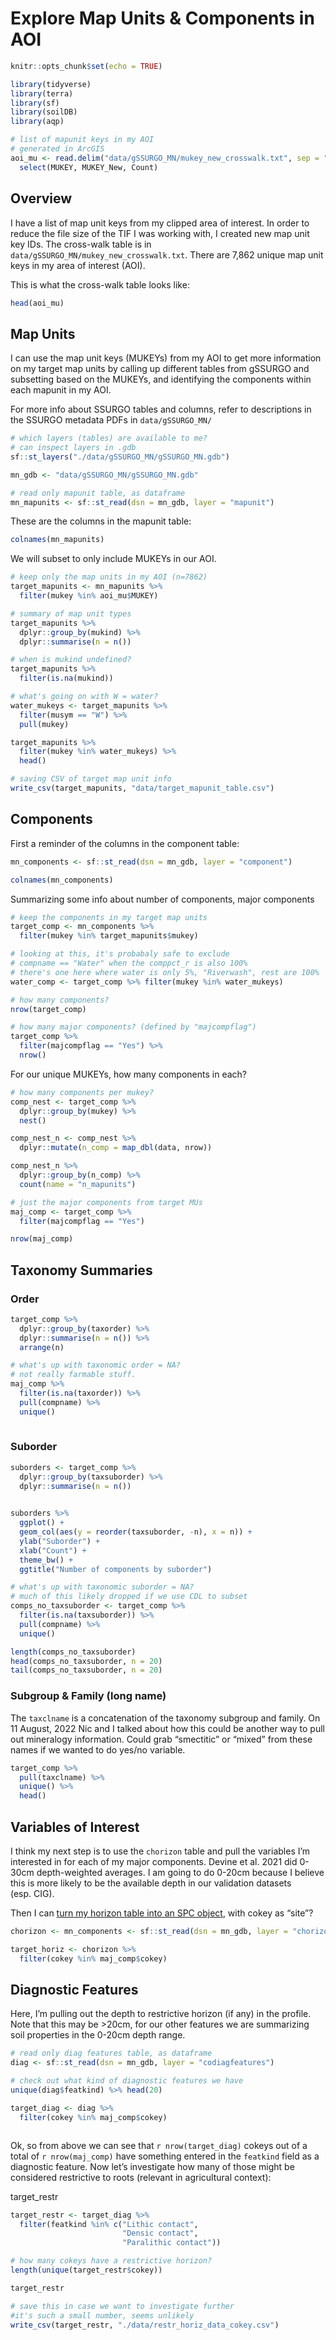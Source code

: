 # Explore Map Units & Components in AOI

```r
knitr::opts_chunk$set(echo = TRUE) 

library(tidyverse)
library(terra)
library(sf)
library(soilDB)
library(aqp) 

# list of mapunit keys in my AOI
# generated in ArcGIS
aoi_mu <- read.delim("data/gSSURGO_MN/mukey_new_crosswalk.txt", sep = ",") %>% 
  select(MUKEY, MUKEY_New, Count)
```

## Overview

I have a list of map unit keys from my clipped area of interest.
In order to reduce the file size of the TIF I was working with, I created new map unit key IDs.
The cross-walk table is in `data/gSSURGO_MN/mukey_new_crosswalk.txt`.
There are 7,862 unique map unit keys in my area of interest (AOI).

This is what the cross-walk table looks like:

```r
head(aoi_mu)
```

## Map Units

I can use the map unit keys (MUKEYs) from my AOI to get more information on my target map units by calling up different tables from gSSURGO and subsetting based on the MUKEYs, and identifying the components within each mapunit in my AOI.

For more info about SSURGO tables and columns, refer to descriptions in the SSURGO metadata PDFs in `data/gSSURGO_MN/`

```r
# which layers (tables) are available to me?
# can inspect layers in .gdb
sf::st_layers("./data/gSSURGO_MN/gSSURGO_MN.gdb")

mn_gdb <- "data/gSSURGO_MN/gSSURGO_MN.gdb" 

# read only mapunit table, as dataframe
mn_mapunits <- sf::st_read(dsn = mn_gdb, layer = "mapunit")

```

These are the columns in the mapunit table:

```r
colnames(mn_mapunits)
```

We will subset to only include MUKEYs in our AOI.

```r

# keep only the map units in my AOI (n=7862)
target_mapunits <- mn_mapunits %>% 
  filter(mukey %in% aoi_mu$MUKEY)

# summary of map unit types
target_mapunits %>% 
  dplyr::group_by(mukind) %>% 
  dplyr::summarise(n = n()) 

# when is mukind undefined?
target_mapunits %>% 
  filter(is.na(mukind))

# what's going on with W = water?
water_mukeys <- target_mapunits %>% 
  filter(musym == "W") %>% 
  pull(mukey)

target_mapunits %>% 
  filter(mukey %in% water_mukeys) %>% 
  head()

# saving CSV of target map unit info
write_csv(target_mapunits, "data/target_mapunit_table.csv") 
```

## Components

First a reminder of the columns in the component table:

```r
mn_components <- sf::st_read(dsn = mn_gdb, layer = "component")

colnames(mn_components)

```

Summarizing some info about number of components, major components

```r
# keep the components in my target map units
target_comp <- mn_components %>% 
  filter(mukey %in% target_mapunits$mukey) 

# looking at this, it's probabaly safe to exclude 
# compname == "Water" when the comppct_r is also 100%
# there's one here where water is only 5%, "Riverwash", rest are 100%
water_comp <- target_comp %>% filter(mukey %in% water_mukeys)

# how many components?
nrow(target_comp)

# how many major components? (defined by "majcompflag")
target_comp %>% 
  filter(majcompflag == "Yes") %>% 
  nrow() 
```

For our unique MUKEYs, how many components in each?

```r
# how many components per mukey? 
comp_nest <- target_comp %>%
  dplyr::group_by(mukey) %>% 
  nest()

comp_nest_n <- comp_nest %>% 
  dplyr::mutate(n_comp = map_dbl(data, nrow))

comp_nest_n %>% 
  dplyr::group_by(n_comp) %>% 
  count(name = "n_mapunits")
```

```r
# just the major components from target MUs
maj_comp <- target_comp %>% 
  filter(majcompflag == "Yes")

nrow(maj_comp)

```

## Taxonomy Summaries

### Order

```r
target_comp %>% 
  dplyr::group_by(taxorder) %>% 
  dplyr::summarise(n = n()) %>% 
  arrange(n)

# what's up with taxonomic order = NA?
# not really farmable stuff.
maj_comp %>% 
  filter(is.na(taxorder)) %>% 
  pull(compname) %>% 
  unique()
  
```

### Suborder

```r

suborders <- target_comp %>% 
  dplyr::group_by(taxsuborder) %>% 
  dplyr::summarise(n = n()) 

  
suborders %>% 
  ggplot() +
  geom_col(aes(y = reorder(taxsuborder, -n), x = n)) +
  ylab("Suborder") + 
  xlab("Count") + 
  theme_bw() +
  ggtitle("Number of components by suborder")

# what's up with taxonomic suborder = NA?
# much of this likely dropped if we use CDL to subset 
comps_no_taxsuborder <- target_comp %>% 
  filter(is.na(taxsuborder)) %>% 
  pull(compname) %>% 
  unique()

length(comps_no_taxsuborder)
head(comps_no_taxsuborder, n = 20)
tail(comps_no_taxsuborder, n = 20)

```

### Subgroup & Family (long name)

The `taxclname` is a concatenation of the taxonomy subgroup and family.
On 11 August, 2022 Nic and I talked about how this could be another way to pull out mineralogy information.
Could grab "smectitic" or "mixed" from these names if we wanted to do yes/no variable.

```r
target_comp %>% 
  pull(taxclname) %>% 
  unique() %>% 
  head()

```

## Variables of Interest

I think my next step is to use the `chorizon` table and pull the variables I'm interested in for each of my major components.
Devine et al. 2021 did 0-30cm depth-weighted averages.
I am going to do 0-20cm because I believe this is more likely to be the available depth in our validation datasets (esp. CIG).

Then I can [turn my horizon table into an SPC object](http://ncss-tech.github.io/AQP/demos/profileApply/loafercreek.html#26_build-your-own_spcs), with cokey as "site"?

```r
chorizon <- mn_components <- sf::st_read(dsn = mn_gdb, layer = "chorizon")

target_horiz <- chorizon %>% 
  filter(cokey %in% maj_comp$cokey)


```

## Diagnostic Features {#sec-diag-feat}

Here, I'm pulling out the depth to restrictive horizon (if any) in the profile.
Note that this may be \>20cm, for our other features we are summarizing soil properties in the 0-20cm depth range.

```r

# read only diag features table, as dataframe
diag <- sf::st_read(dsn = mn_gdb, layer = "codiagfeatures")

# check out what kind of diagnostic features we have
unique(diag$featkind) %>% head(20)

target_diag <- diag %>% 
  filter(cokey %in% maj_comp$cokey)



```

Ok, so from above we can see that `r nrow(target_diag)` cokeys out of a total of `r nrow(maj_comp)` have something entered in the `featkind` field as a diagnostic feature.
Now let's investigate how many of those might be considered restrictive to roots (relevant in agricultural context):

target_restr

```r

target_restr <- target_diag %>% 
  filter(featkind %in% c("Lithic contact", 
                         "Densic contact",
                         "Paralithic contact"))

# how many cokeys have a restrictive horizon? 
length(unique(target_restr$cokey))

target_restr

# save this in case we want to investigate further
#it's such a small number, seems unlikely 
write_csv(target_restr, "./data/restr_horiz_data_cokey.csv")

```
